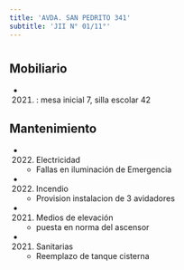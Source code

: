 ```yaml
---
title: 'AVDA. SAN PEDRITO 341'
subtitle: 'JII N° 01/11°'
---
```


#


## Mobiliario

*  (2021) : mesa inicial 7, silla escolar 42 





## Mantenimiento

*  (2022) Electricidad 
    + Fallas en iluminación de Emergencia

*  (2022) Incendio 
    + Provision  instalacion de 3 avidadores

*  (2021) Medios de elevación 
    + puesta en norma del ascensor

*  (2021) Sanitarias 
    + Reemplazo de tanque cisterna



